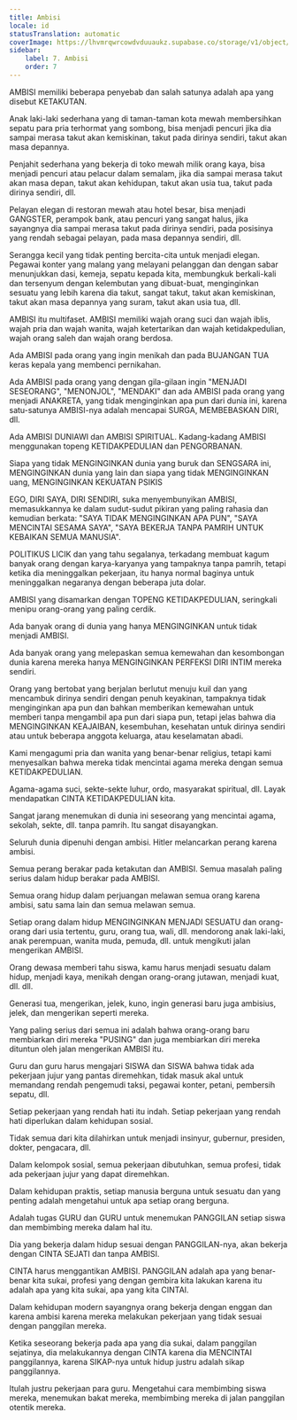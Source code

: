 ```yaml
---
title: Ambisi
locale: id
statusTranslation: automatic
coverImage: https://lhvmrqwrcowdvduuaukz.supabase.co/storage/v1/object/public/strapi-uploads/small_cover-educacion-fundamental.webp-2d51a7828a2b1309555be27f7e2a61a0.webp
sidebar:
    label: 7. Ambisi
    order: 7
---
```

AMBISI memiliki beberapa penyebab dan salah satunya adalah apa yang disebut KETAKUTAN.

Anak laki-laki sederhana yang di taman-taman kota mewah membersihkan sepatu para pria terhormat yang sombong, bisa menjadi pencuri jika dia sampai merasa takut akan kemiskinan, takut pada dirinya sendiri, takut akan masa depannya.

Penjahit sederhana yang bekerja di toko mewah milik orang kaya, bisa menjadi pencuri atau pelacur dalam semalam, jika dia sampai merasa takut akan masa depan, takut akan kehidupan, takut akan usia tua, takut pada dirinya sendiri, dll.

Pelayan elegan di restoran mewah atau hotel besar, bisa menjadi GANGSTER, perampok bank, atau pencuri yang sangat halus, jika sayangnya dia sampai merasa takut pada dirinya sendiri, pada posisinya yang rendah sebagai pelayan, pada masa depannya sendiri, dll.

Serangga kecil yang tidak penting bercita-cita untuk menjadi elegan. Pegawai konter yang malang yang melayani pelanggan dan dengan sabar menunjukkan dasi, kemeja, sepatu kepada kita, membungkuk berkali-kali dan tersenyum dengan kelembutan yang dibuat-buat, menginginkan sesuatu yang lebih karena dia takut, sangat takut, takut akan kemiskinan, takut akan masa depannya yang suram, takut akan usia tua, dll.

AMBISI itu multifaset. AMBISI memiliki wajah orang suci dan wajah iblis, wajah pria dan wajah wanita, wajah ketertarikan dan wajah ketidakpedulian, wajah orang saleh dan wajah orang berdosa.

Ada AMBISI pada orang yang ingin menikah dan pada BUJANGAN TUA keras kepala yang membenci pernikahan.

Ada AMBISI pada orang yang dengan gila-gilaan ingin "MENJADI SESEORANG", "MENONJOL", "MENDAKI" dan ada AMBISI pada orang yang menjadi ANAKRETA, yang tidak menginginkan apa pun dari dunia ini, karena satu-satunya AMBISI-nya adalah mencapai SURGA, MEMBEBASKAN DIRI, dll.

Ada AMBISI DUNIAWI dan AMBISI SPIRITUAL. Kadang-kadang AMBISI menggunakan topeng KETIDAKPEDULIAN dan PENGORBANAN.

Siapa yang tidak MENGINGINKAN dunia yang buruk dan SENGSARA ini, MENGINGINKAN dunia yang lain dan siapa yang tidak MENGINGINKAN uang, MENGINGINKAN KEKUATAN PSIKIS

EGO, DIRI SAYA, DIRI SENDIRI, suka menyembunyikan AMBISI, memasukkannya ke dalam sudut-sudut pikiran yang paling rahasia dan kemudian berkata: "SAYA TIDAK MENGINGINKAN APA PUN", "SAYA MENCINTAI SESAMA SAYA", "SAYA BEKERJA TANPA PAMRIH UNTUK KEBAIKAN SEMUA MANUSIA".

POLITIKUS LICIK dan yang tahu segalanya, terkadang membuat kagum banyak orang dengan karya-karyanya yang tampaknya tanpa pamrih, tetapi ketika dia meninggalkan pekerjaan, itu hanya normal baginya untuk meninggalkan negaranya dengan beberapa juta dolar.

AMBISI yang disamarkan dengan TOPENG KETIDAKPEDULIAN, seringkali menipu orang-orang yang paling cerdik.

Ada banyak orang di dunia yang hanya MENGINGINKAN untuk tidak menjadi AMBISI.

Ada banyak orang yang melepaskan semua kemewahan dan kesombongan dunia karena mereka hanya MENGINGINKAN PERFEKSI DIRI INTIM mereka sendiri.

Orang yang bertobat yang berjalan berlutut menuju kuil dan yang mencambuk dirinya sendiri dengan penuh keyakinan, tampaknya tidak menginginkan apa pun dan bahkan memberikan kemewahan untuk memberi tanpa mengambil apa pun dari siapa pun, tetapi jelas bahwa dia MENGINGINKAN KEAJAIBAN, kesembuhan, kesehatan untuk dirinya sendiri atau untuk beberapa anggota keluarga, atau keselamatan abadi.

Kami mengagumi pria dan wanita yang benar-benar religius, tetapi kami menyesalkan bahwa mereka tidak mencintai agama mereka dengan semua KETIDAKPEDULIAN.

Agama-agama suci, sekte-sekte luhur, ordo, masyarakat spiritual, dll. Layak mendapatkan CINTA KETIDAKPEDULIAN kita.

Sangat jarang menemukan di dunia ini seseorang yang mencintai agama, sekolah, sekte, dll. tanpa pamrih. Itu sangat disayangkan.

Seluruh dunia dipenuhi dengan ambisi. Hitler melancarkan perang karena ambisi.

Semua perang berakar pada ketakutan dan AMBISI. Semua masalah paling serius dalam hidup berakar pada AMBISI.

Semua orang hidup dalam perjuangan melawan semua orang karena ambisi, satu sama lain dan semua melawan semua.

Setiap orang dalam hidup MENGINGINKAN MENJADI SESUATU dan orang-orang dari usia tertentu, guru, orang tua, wali, dll. mendorong anak laki-laki, anak perempuan, wanita muda, pemuda, dll. untuk mengikuti jalan mengerikan AMBISI.

Orang dewasa memberi tahu siswa, kamu harus menjadi sesuatu dalam hidup, menjadi kaya, menikah dengan orang-orang jutawan, menjadi kuat, dll. dll.

Generasi tua, mengerikan, jelek, kuno, ingin generasi baru juga ambisius, jelek, dan mengerikan seperti mereka.

Yang paling serius dari semua ini adalah bahwa orang-orang baru membiarkan diri mereka "PUSING" dan juga membiarkan diri mereka dituntun oleh jalan mengerikan AMBISI itu.

Guru dan guru harus mengajari SISWA dan SISWA bahwa tidak ada pekerjaan jujur yang pantas diremehkan, tidak masuk akal untuk memandang rendah pengemudi taksi, pegawai konter, petani, pembersih sepatu, dll.

Setiap pekerjaan yang rendah hati itu indah. Setiap pekerjaan yang rendah hati diperlukan dalam kehidupan sosial.

Tidak semua dari kita dilahirkan untuk menjadi insinyur, gubernur, presiden, dokter, pengacara, dll.

Dalam kelompok sosial, semua pekerjaan dibutuhkan, semua profesi, tidak ada pekerjaan jujur yang dapat diremehkan.

Dalam kehidupan praktis, setiap manusia berguna untuk sesuatu dan yang penting adalah mengetahui untuk apa setiap orang berguna.

Adalah tugas GURU dan GURU untuk menemukan PANGGILAN setiap siswa dan membimbing mereka dalam hal itu.

Dia yang bekerja dalam hidup sesuai dengan PANGGILAN-nya, akan bekerja dengan CINTA SEJATI dan tanpa AMBISI.

CINTA harus menggantikan AMBISI. PANGGILAN adalah apa yang benar-benar kita sukai, profesi yang dengan gembira kita lakukan karena itu adalah apa yang kita sukai, apa yang kita CINTAI.

Dalam kehidupan modern sayangnya orang bekerja dengan enggan dan karena ambisi karena mereka melakukan pekerjaan yang tidak sesuai dengan panggilan mereka.

Ketika seseorang bekerja pada apa yang dia sukai, dalam panggilan sejatinya, dia melakukannya dengan CINTA karena dia MENCINTAI panggilannya, karena SIKAP-nya untuk hidup justru adalah sikap panggilannya.

Itulah justru pekerjaan para guru. Mengetahui cara membimbing siswa mereka, menemukan bakat mereka, membimbing mereka di jalan panggilan otentik mereka.

